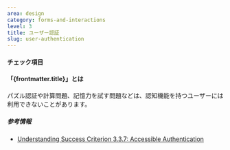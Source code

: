 ```yaml
---
area: design
category: forms-and-interactions
level: 3
title: ユーザー認証
slug: user-authentication
---
```



#### チェック項目

<Checkpoint title="認知機能テストによるユーザー認証に代替手段を用意する" />

#### 「{frontmatter.title}」とは

パズル認証や計算問題、記憶力を試す問題などは、認知機能を持つユーザーには利用できないことがあります。

##### 参考情報

- [Understanding Success Criterion 3.3.7: Accessible Authentication](https://www.w3.org/WAI/WCAG22/Understanding/accessible-authentication)
